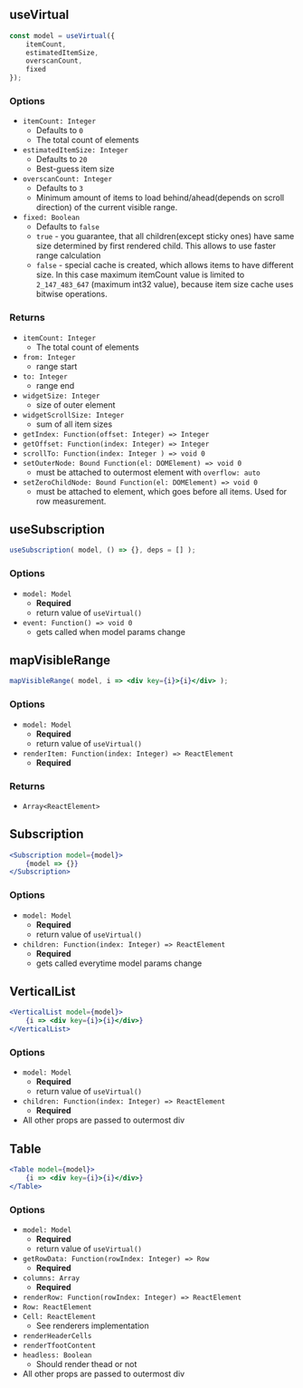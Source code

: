 
## useVirtual

```jsx
const model = useVirtual({
    itemCount,
    estimatedItemSize,
    overscanCount,
    fixed
});
```

### Options

- `itemCount: Integer`
  - Defaults to `0`
  - The total count of elements
- `estimatedItemSize: Integer`
  - Defaults to `20`
  - Best-guess item size
- `overscanCount: Integer`
  - Defaults to `3`
  - Minimum amount of items to load behind/ahead(depends on scroll direction) of the current visible range.
- `fixed: Boolean`
  - Defaults to `false`
  - `true` - you guarantee, that all children(except sticky ones) have same size determined by first rendered child. This allows to use faster range calculation
  - `false` - special cache is created, which allows items to have different size. In this case maximum itemCount value is limited to `2_147_483_647` (maximum int32 value), because item size cache uses bitwise operations.

### Returns

- `itemCount: Integer`
  - The total count of elements
- `from: Integer`
  - range start
- `to: Integer`
  - range end
- `widgetSize: Integer`
  - size of outer element
- `widgetScrollSize: Integer`
  - sum of all item sizes
- `getIndex: Function(offset: Integer) => Integer`
- `getOffset: Function(index: Integer) => Integer`
- `scrollTo: Function(index: Integer ) => void 0`
- `setOuterNode: Bound Function(el: DOMElement) => void 0`
  - must be attached to outermost element with `overflow: auto`
- `setZeroChildNode: Bound Function(el: DOMElement) => void 0`
  - must be attached to element, which goes before all items. Used for row measurement.

## useSubscription

```jsx
useSubscription( model, () => {}, deps = [] );
```

### Options

- `model: Model`
  - **Required**
  - return value of `useVirtual()`
- `event: Function() => void 0`
  - gets called when model params change

## mapVisibleRange

```jsx
mapVisibleRange( model, i => <div key={i}>{i}</div> );
```

### Options

- `model: Model`
  - **Required**
  - return value of `useVirtual()`
- `renderItem: Function(index: Integer) => ReactElement`
  - **Required**

### Returns
- `Array<ReactElement>`

## Subscription

```jsx
<Subscription model={model}>
    {model => {}}
</Subscription>
```

### Options

- `model: Model`
  - **Required**
  - return value of `useVirtual()`
- `children: Function(index: Integer) => ReactElement`
  - **Required**
  - gets called everytime model params change


## VerticalList

```jsx
<VerticalList model={model}>
    {i => <div key={i}>{i}</div>}
</VerticalList>
```

### Options

- `model: Model`
   - **Required**
  - return value of `useVirtual()`
- `children: Function(index: Integer) => ReactElement`
   - **Required**
- All other props are passed to outermost div



## Table

```jsx
<Table model={model}>
    {i => <div key={i}>{i}</div>}
</Table>
```

### Options

- `model: Model`
  - **Required**
  - return value of `useVirtual()`
- `getRowData: Function(rowIndex: Integer) => Row`
  - **Required**
- `columns: Array`
  - **Required**
- `renderRow: Function(rowIndex: Integer) => ReactElement`
- `Row: ReactElement`
- `Cell: ReactElement`
  - See renderers implementation
- `renderHeaderCells`
- `renderTfootContent`
- `headless: Boolean`
  - Should render thead or not
- All other props are passed to outermost div
